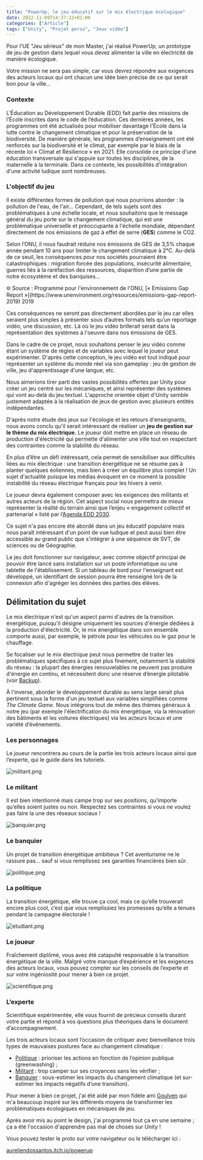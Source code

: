 ```yaml
---
title: "PowerUp, le jeu éducatif sur le mix électrique écologique"
date: 2022-11-09T14:37:22+01:00
categories: ["Article"]
tags: ["Unity", "Projet perso", "Jeux vidéo"]
---
```


Pour l'UE "Jeu sérieux" de mon Master, j'ai réalisé PowerUp, un prototype de jeu de gestion dans lequel vous devez alimenter la ville en électricité de manière écologique.

Votre mission ne sera pas simple, car vous devrez répondre aux exigences des acteurs locaux qui ont chacun une idée bien précise de ce qui serait bon pour la ville...

### Contexte

L'Éducation au Développement Durable (EDD) fait partie des missions de l’École inscrites dans le code de l’éducation. Ces dernières années, les programmes ont été actualisés pour mobiliser davantage l'École dans la lutte contre le changement climatique et pour la préservation de la biodiversité.
De manière générale, les programmes d’enseignement ont été renforcés sur la biodiversité et le climat, par exemple par le biais de la récente loi « Climat et Résilience » en 2021. Elle consolide ce principe d'une éducation transversale qui s'appuie sur toutes les disciplines, de la maternelle à la terminale. Dans ce contexte, les possibilités d'intégration d'une activité ludique sont nombreuses.

### L'objectif du jeu

Il existe différentes formes de pollution que nous pourrions aborder : la pollution de l'eau, de l'air... Cependant, de tels sujets sont des problématiques à une échelle locale, et nous souhaitons que le message général du jeu porte sur le changement climatique, qui est une problématique universelle et préoccupante à l'échelle mondiale, dépendant directement de nos émissions de gaz à effet de serre (**GES**) comme le CO2.

Selon l’ONU, il nous faudrait réduire nos émissions de GES de 3,5% chaque année pendant 10 ans pour limiter le changement climatique à 2°C. Au-delà de ce seuil, les conséquences pour nos sociétés pourraient être catastrophiques : migration forcée des populations, insécurité alimentaire, guerres liés à la raréfaction des ressources, disparition d’une partie de notre écosystème et des banquises...

<aside>
🌐 Source : Programme pour l'environnement de l'ONU, [« Emissions Gap Report »](https://www.unenvironment.org/resources/emissions-gap-report-2019) 2019

</aside>

Ces conséquences ne seront pas directement abordées par le jeu car elles seraient plus simples à présenter sous d’autres formats tels qu’un reportage vidéo, une discussion, etc. Là où le jeu vidéo brillerait serait dans la représentation des systèmes à l'oeuvre dans nos émissions de GES.

Dans le cadre de ce projet, nous souhaitons penser le jeu vidéo comme étant un système de règles et de variables avec lequel le joueur peut expérimenter. D'après cette conception, le jeu vidéo est tout indiqué pour représenter un système du monde réel via son gameplay : jeu de gestion de ville, jeu d'apprentissage d'une langue, etc.

Nous aimerions tirer parti des vastes possibilités offertes par Unity pour créer un jeu centré sur les mécaniques, et ainsi représenter des systèmes qui vont au-delà du jeu textuel. L'approche orientée objet d'Unity semble justement adaptée à la réalisation de jeux de gestion avec plusieurs entités indépendantes.

D'après notre étude des jeux sur l'écologie et les retours d'enseignants, nous avons conclu qu'il serait intéressant de réaliser un **jeu de gestion sur le thème du mix électrique.** Le joueur doit mettre en place un réseau de production d'électricité qui permette d'alimenter une ville tout en respectant des contraintes comme la stabilité du réseau.

En plus d’être un défi intéressant, cela permet de sensibiliser aux difficultés liées au mix électrique : une transition énergétique ne se résume pas à planter quelques éoliennes, mais bien à créer un équilibre plus complet ! Un sujet d'actualité puisque les médias évoquent en ce moment la possible instabilité du réseau électrique français pour les hivers à venir.

Le joueur devra également composer avec les exigences des militants et autres acteurs de la région. Cet aspect social nous permettra de mieux représenter la réalité du terrain ainsi que l’enjeu « engagement collectif et partenarial » listé par l’[Agenda EDD 2030](https://www.education.gouv.fr/bo/20/Hebdo36/MENE2025449C.htm).

Ce sujet n'a pas encore été abordé dans un jeu éducatif populaire mais nous paraît intéressant d'un point de vue ludique et peut aussi bien être accessible au grand public que s'intégrer à une séquence de SVT, de sciences ou de Géographie.

Le jeu doit fonctionner sur navigateur, avec comme objectif principal de pouvoir être lancé sans installation sur un poste informatique ou une tablette de l'établissement. Si un tableau de bord pour l'enseignant est développé, un identifiant de session pourra être renseigné lors de la connexion afin d'agréger les données des parties des élèves.

## Délimitation du sujet

Le mix électrique n'est qu'un aspect parmi d'autres de la transition énergétique, puisqu'il désigne uniquement les sources d'énergie dédiées à la production d'électricité. Or, le mix énergétique dans son ensemble comporte aussi, par exemple, le pétrole pour les véhicules ou le gaz pour le chauffage.

Se focaliser sur le mix électrique peut nous permettre de traiter les problématiques spécifiques à ce sujet plus finement, notamment la stabilité du réseau : la plupart des énergies renouvelables ne peuvent pas produire d'énergie en continu, et nécessitent donc une réserve d’énergie pilotable (voir [Backup](https://www.notion.so/Backup-c6fbde53db4344bd86819dcdd2b9ff18)).

À l'inverse, aborder le développement durable au sens large serait plus pertinent sous la forme d'un jeu textuel aux variables simplifiées comme _The Climate Game_. Nous intégrons tout de même des thèmes généraux à notre jeu (par exemple l'électrification du mix énergétique, via la rénovation des bâtiments et les voitures électriques) via les acteurs locaux et une variété d’événements.

### Les personnages

Le joueur rencontrera au cours de la partie les trois acteurs locaux ainsi que l’experte, qui le guide dans les tutoriels.

![militant.png](https://s3-us-west-2.amazonaws.com/secure.notion-static.com/8c0c3235-21a0-4f52-9e45-be794405c164/militant.png)

### Le militant

Il est bien intentionné mais campe trop sur ses positions, qu’importe qu’elles soient justes ou non. Respectez ses contraintes si vous ne voulez pas faire la une des réseaux sociaux !

![banquier.png](https://s3-us-west-2.amazonaws.com/secure.notion-static.com/719e66ea-302c-4514-9b5b-5f94011ed06c/banquier.png)

### Le banquier

Un projet de transition énergétique ambitieux ? Cet aventurisme ne le rassure pas… sauf si vous remplissez ses garanties financières bien sûr.

![politique.png](https://s3-us-west-2.amazonaws.com/secure.notion-static.com/0effbaae-0033-4c0b-bf18-e5ef882d5377/politique.png)

### La politique

La transition énergétique, elle trouve ça cool, mais ce qu’elle trouverait encore plus cool, c’est que vous remplissiez les promesses qu’elle a tenues pendant la campagne électorale !

![etudiant.png](https://s3-us-west-2.amazonaws.com/secure.notion-static.com/d277307e-92ec-445c-bcef-511a84e60019/etudiant.png)

### Le joueur

Fraîchement diplômé, vous avez été catapulté responsable à la transition énergétique de la ville. Malgré votre manque d’expérience et les exigences des acteurs locaux, vous pouvez compter sur les conseils de l’experte et sur votre ingéniosité pour mener à bien ce projet.

![scientifique.png](https://s3-us-west-2.amazonaws.com/secure.notion-static.com/d9a2ed3d-5444-4473-af73-c7a8584d5a0a/scientifique.png)

### L’experte

Scientifique expérimentée, elle vous fournit de précieux conseils durant votre partie et répond à vos questions plus théoriques dans le document d’accompagnement.

Les trois acteurs locaux sont l’occasion de critiquer avec bienveillance trois types de mauvaises postures face au changement climatique :

- [Politique](https://www.notion.so/Politique-da47775ac0ba42e0934d7b22b85d00cb) : prioriser les actions en fonction de l’opinion publique (greenwashing) ;
- [Militant](https://www.notion.so/Militant-be5386db486348e69caeb0313b1a0894) : trop camper sur ses croyances sans les vérifier ;
- [Banquier](https://www.notion.so/Banquier-075d1e7614aa4576b9e492db545095ba) : sous-estimer les impacts du changement climatique (et sur-estimer les impacts négatifs d’une transition).

Pour mener à bien ce projet, j'ai été aidé par mon fidèle ami [Goulven](https://goulven-clech.dev/) qui m'a beaucoup inspiré sur les différents moyens de transformer les problématiques écologiques en mécaniques de jeu.

Après avoir mis au point le design, j'ai programmé tout ça en une semaine ; ça a été l'occasion d'apprendre pas mal de choses sur Unity !

Vous pouvez tester le proto sur votre navigateur ou le télécharger ici :

[aureliendossantos.itch.io/powerup](https://aureliendossantos.itch.io/powerup)
